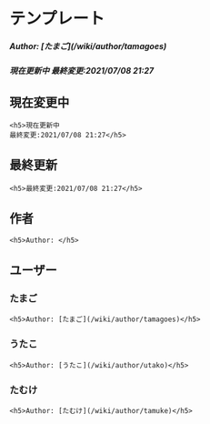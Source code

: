 # テンプレート
<h5>Author: [たまご](/wiki/author/tamagoes)</h5>
<h5>現在更新中
最終変更:2021/07/08 21:27</h5>
  
## 現在変更中  
```
<h5>現在更新中
最終変更:2021/07/08 21:27</h5>
```

## 最終更新
```
<h5>最終変更:2021/07/08 21:27</h5>
```

## 作者
```
<h5>Author: </h5>
```

## ユーザー
### たまご
```
<h5>Author: [たまご](/wiki/author/tamagoes)</h5>
```
### うたこ
```
<h5>Author: [うたこ](/wiki/author/utako)</h5>
```
### たむけ
```
<h5>Author: [たむけ](/wiki/author/tamuke)</h5>
```
